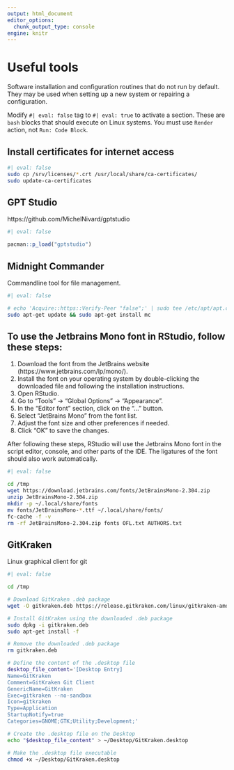 ```yaml
---
output: html_document
editor_options: 
  chunk_output_type: console
engine: knitr
---
```


# Useful tools
Software installation and configuration routines that do not run by default. They may be used when setting up a new system or repairing a configuration. 

Modify `#| eval: false` tag to `#| eval: true` to activate a section. These are `bash` blocks that should execute on Linux systems. You must use `Render` action, not `Run: Code Block`.

## Install certificates for internet access
```bash
#| eval: false
sudo cp /srv/licenses/*.crt /usr/local/share/ca-certificates/
sudo update-ca-certificates
```


## GPT Studio
https://github.com/MichelNivard/gptstudio

```r
#| eval: false

pacman::p_load("gptstudio")
```

## Midnight Commander
Commandline tool for file management.

```bash
#| eval: false

# echo 'Acquire::https::Verify-Peer "false";' | sudo tee /etc/apt/apt.conf.d/99disable-cert-check
sudo apt-get update && sudo apt-get install mc 

```

## To use the Jetbrains Mono font in RStudio, follow these steps:

1. Download the font from the JetBrains website (https://www.jetbrains.com/lp/mono/).
1. Install the font on your operating system by double-clicking the downloaded file and following the installation instructions.
1. Open RStudio.
1. Go to "Tools" -> "Global Options" -> "Appearance".
1. In the "Editor font" section, click on the "..." button.
1. Select "JetBrains Mono" from the font list.
1. Adjust the font size and other preferences if needed.
1. Click "OK" to save the changes.

After following these steps, RStudio will use the Jetbrains Mono font in the script editor, console, and other parts of the IDE. The ligatures of the font should also work automatically.

```bash
#| eval: false

cd /tmp
wget https://download.jetbrains.com/fonts/JetBrainsMono-2.304.zip
unzip JetBrainsMono-2.304.zip
mkdir -p ~/.local/share/fonts
mv fonts/JetBrainsMono-*.ttf ~/.local/share/fonts/
fc-cache -f -v
rm -rf JetBrainsMono-2.304.zip fonts OFL.txt AUTHORS.txt
```

## GitKraken
Linux graphical client for git

```bash
#| eval: false

cd /tmp

# Download GitKraken .deb package
wget -O gitkraken.deb https://release.gitkraken.com/linux/gitkraken-amd64.deb

# Install GitKraken using the downloaded .deb package
sudo dpkg -i gitkraken.deb
sudo apt-get install -f

# Remove the downloaded .deb package
rm gitkraken.deb

# Define the content of the .desktop file
desktop_file_content='[Desktop Entry]
Name=GitKraken
Comment=GitKraken Git Client
GenericName=GitKraken
Exec=gitkraken --no-sandbox
Icon=gitkraken
Type=Application
StartupNotify=true
Categories=GNOME;GTK;Utility;Development;'

# Create the .desktop file on the Desktop
echo "$desktop_file_content" > ~/Desktop/GitKraken.desktop

# Make the .desktop file executable
chmod +x ~/Desktop/GitKraken.desktop

```


